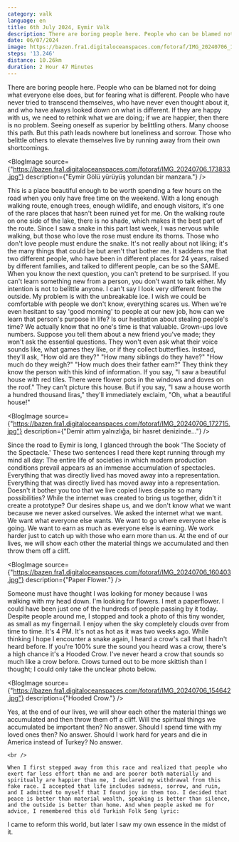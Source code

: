 ```yaml
---
category: valk
language: en
title: 6th July 2024, Eymir Valk
description: There are boring people here. People who can be blamed not for doing what everyone else does, but for fearing what is different. People who have never tried to transcend themselves, who have never even thought about it, and who have always looked down on what is different. If they are happy with us, we need to rethink what we are doing; if we are happier, then there is no problem.
date: 06/07/2024
image: https://bazen.fra1.digitaloceanspaces.com/fotoraf/IMG_20240706_154642.jpg
steps: '13.246'
distance: 10.26km
duration: 2 Hour 47 Minutes 
---
```



<Paragraph>
    There are boring people here. People who can be blamed not for doing what everyone else does, but for fearing what is different. People who have never tried to transcend themselves, who have never even thought about it, and who have always looked down on what is different. If they are happy with us, we need to rethink what we are doing; if we are happier, then there is no problem.
</Paragraph>

<Paragraph>
    Seeing oneself as superior by belittling others. Many choose this path. But this path leads nowhere but loneliness and sorrow. Those who belittle others to elevate themselves live by running away from their own shortcomings.
</Paragraph>

<BlogImage source={"https://bazen.fra1.digitaloceanspaces.com/fotoraf/IMG_20240706_173833.jpg"} description={"Eymir Gölü yürüyüş yolundan bir manzara."} />

<Paragraph>
    This is a place beautiful enough to be worth spending a few hours on the road when you only have free time on the weekend. With a long enough walking route, enough trees, enough wildlife, and enough visitors, it's one of the rare places that hasn't been ruined yet for me. On the walking route on one side of the lake, there is no shade, which makes it the best part of the route. Since I saw a snake in this part last week, I was nervous while walking, but those who love the rose must endure its thorns. Those who don't love people must endure the snake.
</Paragraph>

<Paragraph>
    It's not really about not liking; it's the many things that could be but aren't that bother me. It saddens me that two different people, who have been in different places for 24 years, raised by different families, and talked to different people, can be so the SAME. When you know the next question, you can't pretend to be surprised. If you can't learn something new from a person, you don't want to talk either. My intention is not to belittle anyone. I can't say I look very different from the outside. My problem is with the unbreakable ice. I wish we could be comfortable with people we don't know, everything scares us. When we're even hesitant to say 'good morning' to people at our new job, how can we learn that person's purpose in life? Is our hesitation about stealing people's time? We actually know that no one's time is that valuable.
</Paragraph>


<Quote from="Küçük Prens">
    Grown-ups love numbers. Suppose you tell them about a new friend you've made; they won't ask the essential questions. They won't even ask what their voice sounds like, what games they like, or if they collect butterflies. Instead, they'll ask, "How old are they?" "How many siblings do they have?" "How much do they weigh?" "How much does their father earn?" They think they know the person with this kind of information. If you say, "I saw a beautiful house with red tiles. There were flower pots in the windows and doves on the roof." They can't picture this house. But if you say, "I saw a house worth a hundred thousand liras," they'll immediately exclaim, "Oh, what a beautiful house!"
</Quote>

<BlogImage source={"https://bazen.fra1.digitaloceanspaces.com/fotoraf/IMG_20240706_172715.jpg"} description={"Demir attım yalnızlığa, bir hasret denizinde..."} />

<Paragraph>
    Since the road to Eymir is long, I glanced through the book 'The Society of the Spectacle.' These two sentences I read there kept running through my mind all day:
</Paragraph>

<Quote>
    The entire life of societies in which modern production conditions prevail appears as an immense accumulation of spectacles. Everything that was directly lived has moved away into a representation.
</Quote>

<Paragraph>
    Everything that was directly lived has moved away into a representation. Doesn't it bother you too that we live copied lives despite so many possibilities? While the internet was created to bring us together, didn't it create a prototype?
</Paragraph>

<Paragraph>
    Our desires shape us, and we don't know what we want because we never asked ourselves. We asked the internet what we want. We want what everyone else wants. We want to go where everyone else is going. We want to earn as much as everyone else is earning. We work harder just to catch up with those who earn more than us. At the end of our lives, we will show each other the material things we accumulated and then throw them off a cliff.
</Paragraph>

<BlogImage source={"https://bazen.fra1.digitaloceanspaces.com/fotoraf/IMG_20240706_160403.jpg"} description={"Paper Flower."} />

<Paragraph>
    Someone must have thought I was looking for money because I was walking with my head down. I'm looking for flowers. I met a paperflower. I could have been just one of the hundreds of people passing by it today. Despite people around me, I stopped and took a photo of this tiny wonder, as small as my fingernail.
</Paragraph>

<Paragraph>
    I enjoy when the sky completely clouds over from time to time. It's 4 PM. It's not as hot as it was two weeks ago. While thinking I hope I encounter a snake again, I heard a crow's call that I hadn't heard before. If you're 100% sure the sound you heard was a crow, there's a high chance it's a Hooded Crow. I've never heard a crow that sounds so much like a crow before. Crows turned out to be more skittish than I thought; I could only take the unclear photo below.
</Paragraph>

<BlogImage source={"https://bazen.fra1.digitaloceanspaces.com/fotoraf/IMG_20240706_154642.jpg"} description={"Hooded Crow."} />

<Paragraph>
    Yes, at the end of our lives, we will show each other the material things we accumulated and then throw them off a cliff. Will the spiritual things we accumulated be important then? No answer. Should I spend time with my loved ones then? No answer. Should I work hard for years and die in America instead of Turkey? No answer.

    <br />

    When I first stepped away from this race and realized that people who exert far less effort than me and are poorer both materially and spiritually are happier than me, I declared my withdrawal from this fake race. I accepted that life includes sadness, sorrow, and ruin, and I admitted to myself that I found joy in them too. I decided that peace is better than material wealth, speaking is better than silence, and the outside is better than home. And when people asked me for advice, I remembered this old Turkish Folk Song lyric: 
</Paragraph>

<Quote>
    I came to reform this world, but later I saw my own essence in the midst of it.
</Quote>